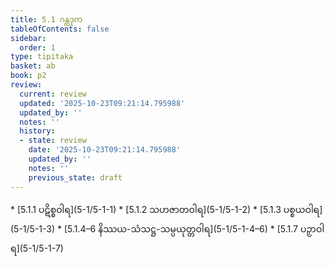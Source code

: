```yaml
---
title: 5.1 ဂန္ထဒုက
tableOfContents: false
sidebar:
  order: 1
type: tipitaka
basket: ab
book: p2
review:
  current: review
  updated: '2025-10-23T09:21:14.795988'
  updated_by: ''
  notes: ''
  history:
  - state: review
    date: '2025-10-23T09:21:14.795988'
    updated_by: ''
    notes: ''
    previous_state: draft
---
```



<ReviewStatus review={frontmatter.review} showDetails={true} />

<HypothesisAnnotation frontmatter={frontmatter} />

<DynamicBreadcrumb />



<TableOfContents book="p2" section="5.1">
* [5.1.1 ပဋိစ္စဝါရ](5-1/5-1-1)
* [5.1.2 သဟဇာတဝါရ](5-1/5-1-2)
* [5.1.3 ပစ္စယဝါရ](5-1/5-1-3)
* [5.1.4–6 နိဿယ-သံသဋ္ဌ-သမ္ပယုတ္တဝါရ](5-1/5-1-4–6)
* [5.1.7 ပဉှာဝါရ](5-1/5-1-7)
</TableOfContents>